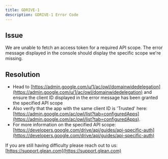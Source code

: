 ```yaml
---
title: GDRIVE-1
description: GDRIVE-1 Error Code
---
```


## Issue

We are unable to fetch an access token for a required API scope. The error message displayed in the console should display the specific scope we're missing.

## Resolution

- Head to [https://admin.google.com/u/1/ac/owl/domainwidedelegation](https://admin.google.com/u/1/ac/owl/domainwidedelegation) and ensure the client ID displayed in the error message has been granted the specified API scope
- Also verify that the app with the same client ID is 'Trusted' here: [https://admin.google.com/ac/owl/list?tab=configuredApps](https://admin.google.com/ac/owl/list?tab=configuredApps).
- For more information on the specified API scope: [https://developers.google.com/drive/api/guides/api-specific-auth](https://developers.google.com/drive/api/guides/api-specific-auth)

If you are still having difficulty please reach out to us: [https://support.glean.com](https://support.glean.com)
